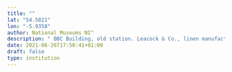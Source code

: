 ```yaml
---
title: ""
lat: "54.5821"
lon: "-5.9358"
author: National Museums NI"
description: " BBC Building, old station. Leacock & Co., linen manufacturers (No. 31, shared with B.B.C.).  Exterior view.  17 July 1931."
date: 2021-06-26T17:50:41+01:00
draft: false
type: institution
---
```

